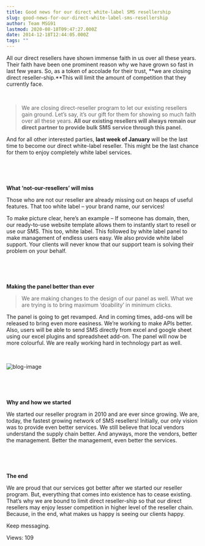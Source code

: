 ```yaml
---
title: Good news for our direct white-label SMS resellership
slug: good-news-for-our-direct-white-label-sms-resellership
author: Team MSG91
lastmod: 2020-08-18T09:47:27.000Z
date: 2014-12-18T12:44:05.000Z
tags: ""
---
```


All our direct resellers have shown immense faith in us over all these years. Their faith have been one prominent reason why we have grown so fast in last few years. So, as a token of accolade for their trust, **we are closing direct reseller-ship.**This will limit the amount of competition that they currently face.


 



> We are closing direct-reseller program to let our existing resellers gain ground. Let’s say, it’s our gift for them for showing so much faith over all these years. **All our existing resellers will always remain our direct partner to provide bulk SMS service through this panel.**
> 
> 


And for all other interested parties, **last week of January** will be the last time to become our direct white-label reseller. This might be the last chance for them to enjoy completely white label services.


 


 


**What ‘not-our-resellers’ will miss**


Those who are not our reseller are already missing out on heaps of useful features. That too white label – your brand name, our services!


To make picture clear, here’s an example – If someone has domain, then, our ready-to-use website template allows them to instantly start to resell or use our SMS. This too, white label. This followed by white label panel to make management of endless users easy. We also provide white label support. Your clients will never know that our support team is solving their problem on your behalf.


 


 


**Making the panel better than ever**



> We are making changes to the design of our panel as well. What we are trying is to bring maximum ‘doability’ in minimum clicks.
> 
> 


The panel is going to get revamped. And in coming times, add-ons will be released to bring even more easiness. We’re working to make APIs better. Also, users will be able to send SMS directly from excel and google sheet using our excel plugins and spreadsheet add-on. The panel will now be more colourful. We are really working hard in technology part as well.


 


![blog-image](https://images-msg91.s3.ap-south-1.amazonaws.com/content/images/wordpress/2014/12/blog-image.png)


 


 


**Why and how we started**


We started our reseller program in 2010 and are ever since growing. We are, today, the fastest growing network of SMS resellers! Initially, our only vision was to provide even better services. We still believe that local vendors understand the supply chain better. And anyways, more the vendors, better the management. Better the management, even better the services.


 


 


**The end**


We are proud that our services got better after we started our reseller program. But, everything that comes into existence has to cease existing. That’s why we are bound to limit direct reseller-ship so that our direct resellers may enjoy lesser competition in higher level of the reseller chain. Because, in the end, what makes us happy is seeing our clients happy.


Keep messaging.


 Views: 109


